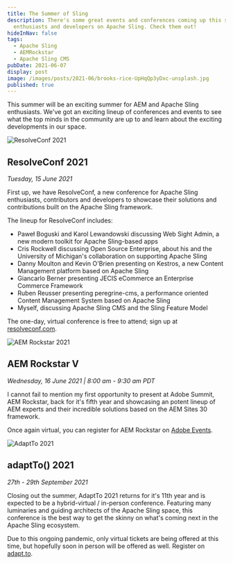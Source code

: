 ```yaml
---
title: The Summer of Sling
description: There's some great events and conferences coming up this summer for
  enthusiasts and developers on Apache Sling. Check them out!
hideInNav: false
tags:
  - Apache Sling
  - AEMRockstar
  - Apache Sling CMS
pubDate: 2021-06-07
display: post
image: /images/posts/2021-06/brooks-rice-UpHqQp3yDxc-unsplash.jpg
published: true
---
```


This summer will be an exciting summer for AEM and Apache Sling enthusiasts. We've got an exciting lineup of conferences and events to see what the top minds in the community are up to and learn about the exciting developments in our space.

  

![ResolveConf 2021](/images/posts/2021-06/ResolveConf2021.png)

## ResolveConf 2021

_Tuesday, 15 June 2021_  

First up, we have ResolveConf, a new conference for Apache Sling enthusiasts, contributors and developers to showcase their solutions and contributions built on the Apache Sling framework.

The lineup for ResolveConf includes:

* Paweł Boguski and Karol Lewandowski discussing Web Sight Admin, a new modern toolkit for Apache Sling-based apps
* Cris Rockwell discussing Open Source Enterprise, about his and the University of Michigan's collaboration on supporting Apache Sling
* Danny Moulton and Kevin O'Brien presenting on Kestros, a new Content Management platform based on Apache Sling
* Giancarlo Berner presenting JECIS eCommerce an Enterprise Commerce Framework
* Ruben Reusser presenting peregrine-cms, a performance oriented Content Management System based on Apache Sling
* Myself, discussing Apache Sling CMS and the Sling Feature Model

The one-day, virtual conference is free to attend; sign up at [resolveconf.com](https://www.resolveconf.com/index.html#signup).

  

![AEM Rockstar 2021](/images/posts/2021-06/AEM-Rockstar-2021.jpeg)

## AEM Rockstar V

_Wednesday, 16 June 2021 | 8:00 am - 9:30 am PDT_ 

I cannot fail to mention my first opportunity to present at Adobe Summit, AEM Rockstar, back for it's fifth year and showcasing an potent lineup of AEM experts and their incredible solutions based on the AEM Sites 30 framework.

Once again virtual, you can register for AEM Rockstar on [Adobe Events](https://aemrockstar-2021.experienceleague.adobeevents.com/register/registration/form).  
  

![AdaptTo 2021](/images/posts/2021-06/adaptto2021.jpeg)

## adaptTo() 2021

_27th - 29th September 2021_

Closing out the summer, AdaptTo 2021 returns for it's 11th year and is expected to be a hybrid-virtual / in-person conference. Featuring many luminaries and guiding architects of the Apache Sling space, this conference is the best way to get the skinny on what's coming next in the Apache Sling ecosystem.

Due to this ongoing pandemic, only virtual tickets are being offered at this time, but hopefully soon in person will be offered as well. Register on [adapt.to](https://adapt.to/2021/en/tickets.html).
